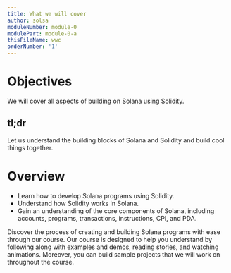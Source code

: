```yaml
---
title: What we will cover
author: solsa
moduleNumber: module-0
modulePart: module-0-a
thisFileName: wwc
orderNumber: '1'
---
```


# Objectives

We will cover all aspects of building on Solana using Solidity.

## tl;dr

Let us understand the building blocks of Solana and Solidity and build cool things together.

# Overview

- Learn how to develop Solana programs using Solidity.
- Understand how Solidity works in Solana.
- Gain an understanding of the core components of Solana, including accounts, programs, transactions, instructions, CPI, and PDA.

Discover the process of creating and building Solana programs with ease through our course. Our course is designed to help you understand by following along with examples and demos, reading stories, and watching animations. Moreover, you can build sample projects that we will work on throughout the course.